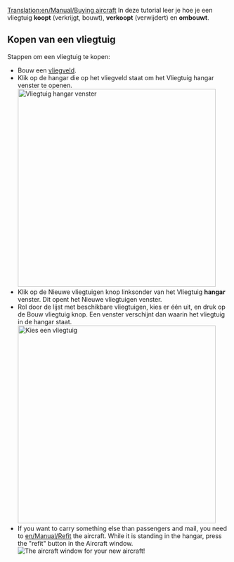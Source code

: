 [[Translation:en/Manual/Buying aircraft]]
{{nl/Vertaling|en/Manual/Buying aircraft|0}}
{{nl/Manual/Tutorial/Tutorial}}
In deze tutorial leer je hoe je een vliegtuig '''koopt''' (verkrijgt, bouwt), '''verkoopt''' (verwijdert) en '''ombouwt'''.

== Kopen van een vliegtuig ==
Stappen om een vliegtuig te kopen:
* Bouw een [[nl/Manual/Bouw vliegveld|vliegveld]].
* Klik op de hangar die op het vliegveld staat om het Vliegtuig hangar venster te openen.<br/>[[File:en/Vliegtuigkopen 1.png|none|thumb|450px|Vliegtuig hangar venster]]
* Klik op de Nieuwe vliegtuigen knop linksonder van het Vliegtuig '''hangar''' venster. Dit opent het Nieuwe vliegtuigen venster.
* Rol door de lijst met beschikbare vliegtuigen, kies er één uit, en druk op de Bouw vliegtuig knop.  Een venster verschijnt dan waarin het vliegtuig in de hangar staat.<br/>[[File:nl/Manual/Vliegtuigkopen 2.png|none|thumb|450px|Kies een vliegtuig]]
*If you want to carry something else than passengers and mail, you need to [[en/Manual/Refit]] the aircraft.  While it is standing in the hangar, press the "refit" button in the Aircraft window.<br/>[[File:nl/Manual/Vliegtuigkopen 3.png|none|frame|The aircraft window for your new aircraft!]]